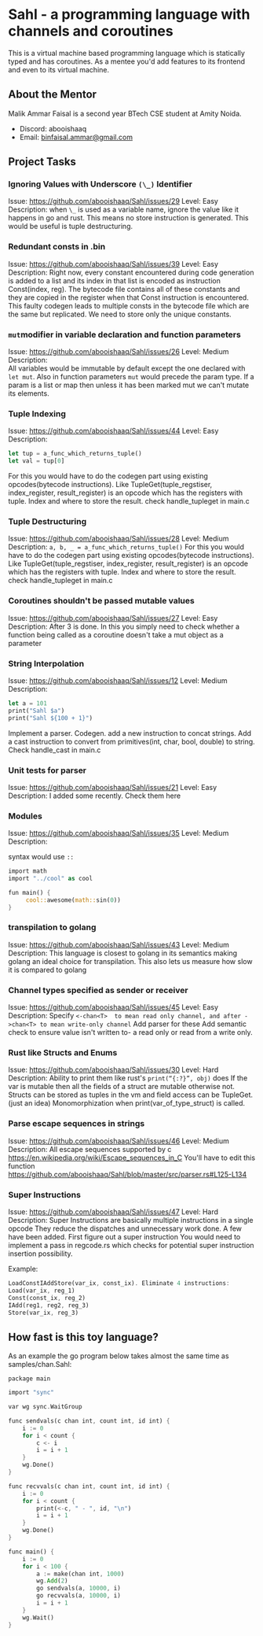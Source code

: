 # Sahl - a programming language with channels and coroutines

This is a virtual machine based programming language which is statically typed and has coroutines. As a mentee you'd add features to its frontend and even to its virtual machine.

## About the Mentor

Malik Ammar Faisal is a second year BTech CSE student at Amity Noida.

- Discord: abooishaaq
- Email: binfaisal.ammar@gmail.com

## Project Tasks

### Ignoring Values with Underscore `(\_)` Identifier

Issue: https://github.com/abooishaaq/Sahl/issues/29
Level: Easy
Description: when `\_` is used as a variable name, ignore the value like it happens in go and rust. This means no store instruction is generated. This would be useful is tuple destructuring.

### Redundant consts in .bin

Issue: https://github.com/abooishaaq/Sahl/issues/39
Level: Easy
Description:
Right now, every constant encountered during code generation is added to a list and its index in that list is encoded as instruction Const(index, reg). The bytecode file contains all of these constants and they are copied in the register when that Const instruction is encountered.
This faulty codegen leads to multiple consts in the bytecode file which are the same but replicated. We need to store only the unique constants.

### `mut`modifier in variable declaration and function parameters

Issue: https://github.com/abooishaaq/Sahl/issues/26
Level: Medium
Description:  
All variables would be immutable by default except the one declared with ` let mut`. Also in function parameters `mut` would precede the param type. If a param is a list or map then unless it has been marked mut we can't mutate its elements.

### Tuple Indexing

Issue: https://github.com/abooishaaq/Sahl/issues/44
Level: Easy
Description:

```rust
let tup = a_func_which_returns_tuple()
let val = tup[0]
```

For this you would have to do the codegen part using existing opcodes(bytecode instructions). Like TupleGet(tuple_regstiser, index_register, result_register) is an opcode which has the registers with tuple. Index and where to store the result. check handle_tupleget in main.c

### Tuple Destructuring

Issue: https://github.com/abooishaaq/Sahl/issues/28
Level: Medium
Description: `a, b, _ = a_func_which_returns_tuple()`
For this you would have to do the codegen part using existing opcodes(bytecode instructions). Like TupleGet(tuple_regstiser, index_register, result_register) is an opcode which has the registers with tuple. Index and where to store the result. check handle_tupleget in main.c

### Coroutines shouldn't be passed mutable values

Issue: https://github.com/abooishaaq/Sahl/issues/27
Level: Easy
Description: After 3 is done. In this you simply need to check whether a function being called as a coroutine doesn't take a mut object as a parameter

### String Interpolation

Issue: https://github.com/abooishaaq/Sahl/issues/12
Level: Medium
Description:

```rust
let a = 101
print("Sahl $a")
print("Sahl ${100 + 1}")
```

Implement a parser.
Codegen.
add a new instruction to concat strings.
Add a cast instruction to convert from primitives(int, char, bool, double) to string. Check handle_cast in main.c

### Unit tests for parser

Issue: https://github.com/abooishaaq/Sahl/issues/21
Level: Easy
Description: I added some recently. Check them here

### Modules

Issue: https://github.com/abooishaaq/Sahl/issues/35
Level: Medium
Description:

syntax would use `::`

```rust
import math
import "../cool" as cool

fun main() {
     cool::awesome(math::sin(0))
}
```

### transpilation to golang

Issue: https://github.com/abooishaaq/Sahl/issues/43
Level: Medium
Description: This language is closest to golang in its semantics making golang an ideal choice for transpilation. This also lets us measure how slow it is compared to golang

### Channel types specified as sender or receiver

Issue: https://github.com/abooishaaq/Sahl/issues/45
Level: Easy
Description:
Specify `<-chan<T>  to mean read only channel, and after ->chan<T> to mean write-only channel`
Add parser for these
Add semantic check to ensure value isn't written to- a read only or read from a write only.

### Rust like Structs and Enums

Issue: https://github.com/abooishaaq/Sahl/issues/30
Level: Hard
Description:
Ability to print them like rust's `print(“{:?}”, obj)` does
If the var is mutable then all the fields of a struct are mutable otherwise not.
Structs can be stored as tuples in the vm and field access can be TupleGet. (just an idea)
Monomorphization when print(var_of_type_struct) is called.

### Parse escape sequences in strings

Issue: https://github.com/abooishaaq/Sahl/issues/46
Level: Medium
Description:
All escape sequences supported by c https://en.wikipedia.org/wiki/Escape_sequences_in_C
You'll have to edit this function https://github.com/abooishaaq/Sahl/blob/master/src/parser.rs#L125-L134

### Super Instructions

Issue: https://github.com/abooishaaq/Sahl/issues/47
Level: Hard
Description:
Super Instructions are basically multiple instructions in a single opcode
They reduce the dispatches and unnecessary work done.
A few have been added.
First figure out a super instruction
You would need to implement a pass in regcode.rs which checks for potential super instruction insertion possibility.

Example:

```rust
LoadConstIAddStore(var_ix, const_ix). Eliminate 4 instructions:
Load(var_ix, reg_1)
Const(const_ix, reg_2)
IAdd(reg1, reg2, reg_3)
Store(var_ix, reg_3)
```

## How fast is this toy language?

As an example the go program below takes almost the same time as samples/chan.Sahl:

`package main`

```rust
import "sync"

var wg sync.WaitGroup

func sendvals(c chan int, count int, id int) {
    i := 0
    for i < count {
        c <- i
        i = i + 1
    }
    wg.Done()
}

func recvvals(c chan int, count int, id int) {
    i := 0
    for i < count {
        print(<-c, " - ", id, "\n")
        i = i + 1
    }
    wg.Done()
}

func main() {
    i := 0
    for i < 100 {
        a := make(chan int, 1000)
        wg.Add(2)
        go sendvals(a, 10000, i)
        go recvvals(a, 10000, i)
        i = i + 1
    }
    wg.Wait()
}
```
